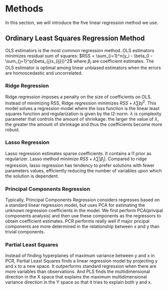 
# Methods

In this section, we will introduce the five linear regression method we use.

## Ordinary Least Squares Regression Method

OLS estimators is the most common regression method. OLS estimators minimizes residual sum of squares: $RSS = \sum_{i=1}^n(y_i - \beta_0 - \sum_{j=1}^p(\beta_{j}x_{ij}))^2$ where $\beta_i$ are coefficient estimates. The OLS estimator is optimal among linear unbiased estimators when the errors are homoscedastic and uncorrelated.

### Ridge Regression

Ridge regression imposes a penalty on the size of coefficients on OLS. Instead of minimizing RSS, Ridge regression minimizes $RSS + \lambda \sum bj^2$. This model solves a regression model where the loss function is the linear least squares function and regularization is given by the l2-norm. $\lambda$ is complexity parameter that controls the amount of shrinkage: the larger the value of $\lambda$, the greater the amount of shrinkage and thus the coefficients become more robust.

### Lasso Regression

Lasso regression estimates sparse coefficients. It contains a l1 prior as regularizer. Lasso method minimize $RSS + \lambda \sum |{\beta_j}|$. Compared to ridge regression, lasso regression has tendency to prefer solutions with fewer parameters values, efficiently reducing the number of variables upon which the solution is dependent.

### Principal Components Regression

Typically, Principal Components Regression considers regresses based on a standard linear regression model, but uses PCA for estimating the unknown regression coefficients in the model. We first perform PCA(privipal components analysis) and then use these components as the regressors to obtain coefficient estimates. PCR performs really well if major pricipal components are more determined in the relationship between x and y than trivial components.

### Partial Least Squares

Instead of finding hyperplanes of maximum variance between y and x in PCR, Partial Least Squares finds a linear regression model by projecting y and x to a new space. It outperforms standard regression when there are more variables than observations. And PLS finds the multidimensional direction in the X space that explains the maximum multidimensional variance direction in the Y space so that it tries to explain both y and x.
